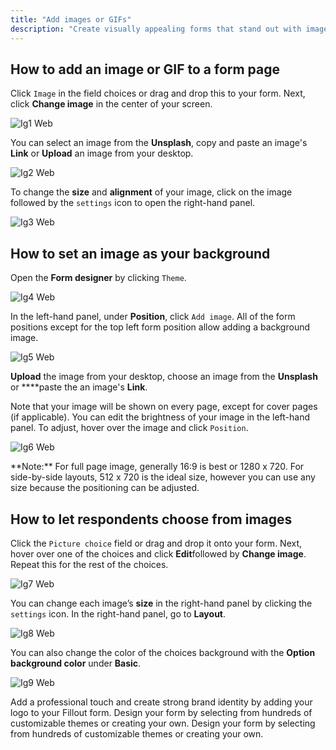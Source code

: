 ```yaml
---
title: "Add images or GIFs"
description: "Create visually appealing forms that stand out with images. Add individual images or GIFs, a background image, multiple picture choices or a combination of these. "
---
```


## How to add an image or GIF to a form page

Click `Image` in the field choices or drag and drop this to your form. Next, click **Change image** in the center of your screen.

![Ig1 Web](/images/ig1.webp)

You can select an image from the **Unsplash**, copy and paste an image's **Link** or **Upload** an image from your desktop.

![Ig2 Web](/images/ig2.webp)

To change the **size** and **alignment** of your image, click on the image followed by the `settings` icon to open the right-hand panel.

![Ig3 Web](/images/ig3.webp)

## How to set an image as your background

Open the **Form designer** by clicking `Theme`.

![Ig4 Web](/images/ig4.webp)

In the left-hand panel, under **Position**, click `Add image`. All of the form positions except for the top left form position allow adding a background image.

![Ig5 Web](/images/ig5.webp)

**Upload** the image from your desktop, choose an image from the **Unsplash** or \*\*\*\*paste the an image's **Link**.

Note that your image will be shown on every page, except for cover pages (if applicable). You can edit the brightness of your image in the left-hand panel. To adjust, hover over the image and click `Position`.

![Ig6 Web](/images/ig6.webp)

<Note>
  **Note:** For full page image, generally 16:9 is best or 1280 x 720. For side-by-side layouts, 512 x 720 is the ideal size, however you can use any size because the positioning can be adjusted.
</Note>

## How to let respondents choose from images

Click the `Picture choice` field or drag and drop it onto your form. Next, hover over one of the choices and click **Edit**followed by **Change image**. Repeat this for the rest of the choices.

![Ig7 Web](/images/ig7.webp)

You can change each image’s **size** in the right-hand panel by clicking the `settings` icon. In the right-hand panel, go to **Layout**.

![Ig8 Web](/images/ig8.webp)

You can also change the color of the choices background with the **Option background color** under **Basic**.

![Ig9 Web](/images/ig9.webp)

<CardGroup cols={3}>
  <Card title="Add a logo" icon="airbnb" iconType="regular" color="#FFC738">
    Add a professional touch and create strong brand identity by adding your logo to your Fillout form.
  </Card>
  <Card title="Page layout" icon="rectangles-mixed" iconType="regular" color="#FFC738">
    Design your form by selecting from hundreds of customizable themes or creating your own.
  </Card>
  <Card title="Themes" icon="palette" iconType="regular" color="#FFC738">
    Design your form by selecting from hundreds of customizable themes or creating your own.
  </Card>
</CardGroup>